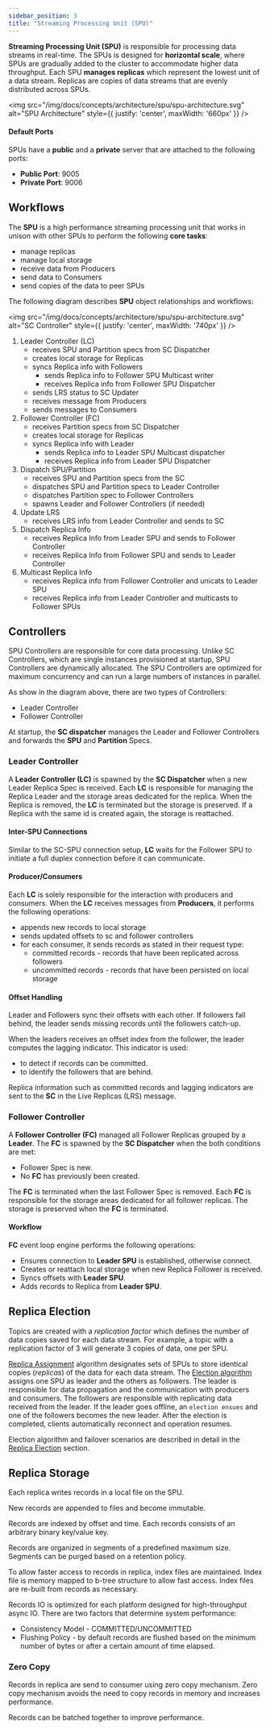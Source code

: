 ```yaml
---
sidebar_position: 3
title: "Streaming Processing Unit (SPU)"
---
```


**Streaming Processing Unit (SPU)** is responsible for processing data streams in real-time. The SPUs is designed for **horizontal scale**, where SPUs are gradually added to the cluster to accommodate higher data throughput. Each SPU **manages replicas** which represent the lowest unit of a data stream. Replicas are copies of data streams that are evenly distributed across SPUs.

<img src="/img/docs/concepts/architecture/spu/spu-architecture.svg"
     alt="SPU Architecture"
     style={{ justify: 'center', maxWidth: '660px' }} />

#### Default Ports

SPUs have a **public** and a **private** server that are attached to the following ports:

* **Public Port**: 9005
* **Private Port**: 9006


## Workflows

The **SPU** is a high performance streaming processing unit that works in unison with other SPUs to perform the following **core tasks**:

* manage replicas
* manage local storage
* receive data from Producers
* send data to Consumers
* send copies of the data to peer SPUs

The following diagram describes **SPU** object relationships and workflows:

<img src="/img/docs/concepts/architecture/spu/spu-architecture.svg"
     alt="SC Controller"
     style={{ justify: 'center', maxWidth: '740px' }} />

1. Leader Controller (LC)
    * receives SPU and Partition specs from SC Dispatcher
    * creates local storage for Replicas
    * syncs Replica info with Followers
      * sends Replica info to Follower SPU Multicast writer
      * receives Replica info from Follower SPU Dispatcher
    * sends LRS status to SC Updater
    * receives message from Producers
    * sends messages to Consumers
2. Follower Controller (FC)
    * receives Partition specs from SC Dispatcher
    * creates local storage for Replicas
    * syncs Replica info with Leader
      * sends Replica info to Leader SPU Multicast dispatcher
      * receives Replica info from Leader SPU Dispatcher
3. Dispatch SPU/Partition
    * receives SPU and Partition specs from the SC
    * dispatches SPU and Partition specs to Leader Controller
    * dispatches Partition spec to Follower Controllers
    * spawns Leader and Follower Controllers (if needed)
4. Update LRS
    * receives LRS info from Leader Controller and sends to SC
5. Dispatch Replica Info
    * receives Replica Info from Leader SPU and sends to Follower Controller
    * receives Replica Info from Follower SPU and sends to Leader Controller
6. Multicast Replica Info
    * receives Replica info from Follower Controller and unicats to Leader SPU
    * receives Replica info from Leader Controller and multicasts to Follower SPUs


## Controllers

SPU Controllers are responsible for core data processing. Unlike SC Controllers, which are single instances provisioned at startup, SPU Controllers are dynamically allocated. The SPU Controllers are optimized for maximum concurrency and can run a large numbers of instances in parallel.

As show in the diagram above, there are two types of Controllers:

* Leader Controller
* Follower Controller

At startup, the **SC dispatcher** manages the Leader and Follower Controllers and forwards the **SPU** and **Partition** Specs.


### Leader Controller

A **Leader Controller (LC)** is spawned by the **SC Dispatcher** when a new Leader Replica Spec is received. Each **LC** is responsible for managing the Replica Leader and the storage areas dedicated for the replica. When the Replica is removed, the **LC** is terminated but the storage is preserved. If a Replica with the same id is created again, the storage is reattached.

#### Inter-SPU Connections

Similar to the SC-SPU connection setup, **LC** waits for the Follower SPU to initiate a full duplex connection before it can communicate.

#### Producer/Consumers

Each **LC** is solely responsible for the interaction with producers and consumers. When the **LC** receives messages from **Producers**, it performs the following operations:

* appends new records to local storage
* sends updated offsets to sc and follower controllers
* for each consumer, it sends records as stated in their request type:
  * committed records - records that have been replicated across followers
  * uncommitted records - records that have been persisted on local storage

#### Offset Handling

Leader and Followers sync their offsets with each other. If followers fall behind, the leader sends missing records until the followers catch-up.

When the leaders receives an offset index from the follower, the leader computes the lagging indicator. This indicator is used:

* to detect if records can be committed.
* to identify the followers that are behind.

Replica information such as committed records and lagging indicators are sent to the **SC** in the Live Replicas (LRS) message.


### Follower Controller

A **Follower Controller (FC)** managed all Follower Replicas grouped by a **Leader**. The **FC** is spawned by the **SC Dispatcher** when the both conditions are met:

* Follower Spec is new.
* No **FC** has previously been created.

The **FC** is terminated when the last Follower Spec is removed. Each **FC** is responsible for the storage areas dedicated for all follower replicas. The storage is preserved when the **FC** is terminated.

#### Workflow

**FC** event loop engine performs the following operations:

*  Ensures connection to **Leader SPU** is established, otherwise connect.
*  Creates or reattach local storage when new Replica Follower is received.
*  Syncs offsets with **Leader SPU**.
*  Adds records to Replica from **Leader SPU**.


## Replica Election

Topics are created with a _replication factor_ which defines the number of data copies saved for each data stream. For example, a topic with a replication factor of 3 will generate 3 copies of data, one per SPU.

[Replica Assignment] algorithm designates sets of SPUs to store identical copies (_replicas_) of the data for each data stream. The [Election algorithm] assigns one SPU as leader and the others as followers. The leader is responsible for data propagation and the communication with producers and consumers. The followers are responsible with replicating data received from the leader. If the leader goes offline, an `election ensues` and one of the followers becomes the new leader. After the election is completed, clients automatically reconnect and operation resumes.

Election algorithm and failover scenarios are described in detail in the [Replica Election] section.


## Replica Storage

Each replica writes records in a local file on the SPU.

New records are appended to files and become immutable.

Records are indexed by offset and time. Each records consists of an arbitrary binary key/value key.

Records are organized in segments of a predefined maximum size. Segments can be purged based on a retention policy.

To allow faster access to records in replica, index files are maintained.  Index file is memory mapped to b-tree structure to allow fast access. Index files are re-built from records as necessary.

Records IO is optimized for each platform designed for high-throughput async IO. There are two factors that determine system performance:

* Consistency Model - COMMITTED/UNCOMMITTED
* Flushing Policy - by default records are flushed based on the minimum number of bytes or after a certain amount of time elapsed.

### Zero Copy

Records in replica are send to consumer using zero copy mechanism. Zero copy mechanism avoids the need to copy records in memory and increases performance.

Records can be batched together to improve performance.

[Replica Assignment]: fluvio/concepts/architecture/replica-assignment.mdx
[Election algorithm]: fluvio/concepts/architecture/replica-election.mdx
[Replica Election]: fluvio/concepts/architecture/replica-election.mdx